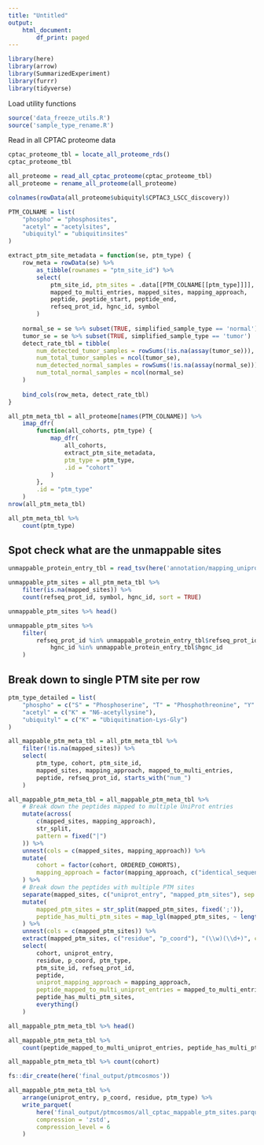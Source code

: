 ```yaml
---
title: "Untitled"
output: 
    html_document:
        df_print: paged
---
```


```r
library(here)
library(arrow)
library(SummarizedExperiment)
library(furrr)
library(tidyverse)
```

Load utility functions
```r
source('data_freeze_utils.R')
source('sample_type_rename.R')
```

Read in all CPTAC proteome data
```r
cptac_proteome_tbl = locate_all_proteome_rds()
cptac_proteome_tbl
```

```r
all_proteome = read_all_cptac_proteome(cptac_proteome_tbl)
all_proteome = rename_all_proteome(all_proteome)
```

```r
colnames(rowData(all_proteome$ubiquityl$CPTAC3_LSCC_discovery))
```


```r
PTM_COLNAME = list(
    "phospho" = "phosphosites",
    "acetyl" = "acetylsites",
    "ubiquityl" = "ubiquitinsites"
)

extract_ptm_site_metadata = function(se, ptm_type) {
    row_meta = rowData(se) %>%
        as_tibble(rownames = "ptm_site_id") %>%
        select(
            ptm_site_id, ptm_sites = .data[[PTM_COLNAME[[ptm_type]]]],
            mapped_to_multi_entries, mapped_sites, mapping_approach,
            peptide, peptide_start, peptide_end,
            refseq_prot_id, hgnc_id, symbol
        )
    
    normal_se = se %>% subset(TRUE, simplified_sample_type == 'normal') 
    tumor_se = se %>% subset(TRUE, simplified_sample_type == 'tumor')
    detect_rate_tbl = tibble(
        num_detected_tumor_samples = rowSums(!is.na(assay(tumor_se))),
        num_total_tumor_samples = ncol(tumor_se),
        num_detected_normal_samples = rowSums(!is.na(assay(normal_se))),
        num_total_normal_samples = ncol(normal_se)
    )
    
    bind_cols(row_meta, detect_rate_tbl)
}

all_ptm_meta_tbl = all_proteome[names(PTM_COLNAME)] %>%
    imap_dfr(
        function(all_cohorts, ptm_type) {
            map_dfr(
                all_cohorts,
                extract_ptm_site_metadata, 
                ptm_type = ptm_type,
                .id = "cohort"
            )
        }, 
        .id = "ptm_type"
    )
nrow(all_ptm_meta_tbl)
```

```r
all_ptm_meta_tbl %>%
    count(ptm_type)
```


## Spot check what are the unmappable sites
```r
unmappable_protein_entry_tbl = read_tsv(here('annotation/mapping_uniprot_2021_02/tracked_results/mappings/refseq_20180629_to_uniprot_2021_02_not_mappable.tsv.gz'))
```

```r
unmappable_ptm_sites = all_ptm_meta_tbl %>%
    filter(is.na(mapped_sites)) %>%
    count(refseq_prot_id, symbol, hgnc_id, sort = TRUE)

unmappable_ptm_sites %>% head()
```

```r
unmappable_ptm_sites %>%
    filter(
        refseq_prot_id %in% unmappable_protein_entry_tbl$refseq_prot_id | 
            hgnc_id %in% unmappable_protein_entry_tbl$hgnc_id        
    )
```


## Break down to single PTM site per row
```r
ptm_type_detailed = list(
    "phospho" = c("S" = "Phosphoserine", "T" = "Phosphothreonine", "Y" = "Phosphotyrosine"),
    "acetyl" = c("K" = "N6-acetyllysine"),
    "ubiquityl" = c("K" = "Ubiquitination-Lys-Gly")
)
```

```r
all_mappable_ptm_meta_tbl = all_ptm_meta_tbl %>%
    filter(!is.na(mapped_sites)) %>%
    select(
        ptm_type, cohort, ptm_site_id,
        mapped_sites, mapping_approach, mapped_to_multi_entries, 
        peptide, refseq_prot_id, starts_with("num_")
    )
```

```r
all_mappable_ptm_meta_tbl = all_mappable_ptm_meta_tbl %>%
    # Break down the peptides mapped to multiple UniProt entries
    mutate(across(
        c(mapped_sites, mapping_approach),
        str_split,
        pattern = fixed("|")
    )) %>%
    unnest(cols = c(mapped_sites, mapping_approach)) %>%
    mutate(
        cohort = factor(cohort, ORDERED_COHORTS),
        mapping_approach = factor(mapping_approach, c("identical_sequence", "global_seq_align"))
    ) %>%
    # Break down the peptides with multiple PTM sites
    separate(mapped_sites, c("uniprot_entry", "mapped_ptm_sites"), sep = fixed(":")) %>%
    mutate(
        mapped_ptm_sites = str_split(mapped_ptm_sites, fixed(';')),
        peptide_has_multi_ptm_sites = map_lgl(mapped_ptm_sites, ~ length(.x) > 1)
    ) %>%
    unnest(cols = c(mapped_ptm_sites)) %>%
    extract(mapped_ptm_sites, c("residue", "p_coord"), "(\\w)(\\d+)", convert = TRUE) %>%
    select(
        cohort, uniprot_entry, 
        residue, p_coord, ptm_type,
        ptm_site_id, refseq_prot_id, 
        peptide, 
        uniprot_mapping_approach = mapping_approach,
        peptide_mapped_to_multi_uniprot_entries = mapped_to_multi_entries,
        peptide_has_multi_ptm_sites,
        everything()
    )

all_mappable_ptm_meta_tbl %>% head()
```

```r
all_mappable_ptm_meta_tbl %>%
    count(peptide_mapped_to_multi_uniprot_entries, peptide_has_multi_ptm_sites)
```

```r
all_mappable_ptm_meta_tbl %>% count(cohort)
```

```r
fs::dir_create(here('final_output/ptmcosmos'))

all_mappable_ptm_meta_tbl %>%
    arrange(uniprot_entry, p_coord, residue, ptm_type) %>%
    write_parquet(
        here('final_output/ptmcosmos/all_cptac_mappable_ptm_sites.parquet'),
        compression = 'zstd',
        compression_level = 6
    )
```




